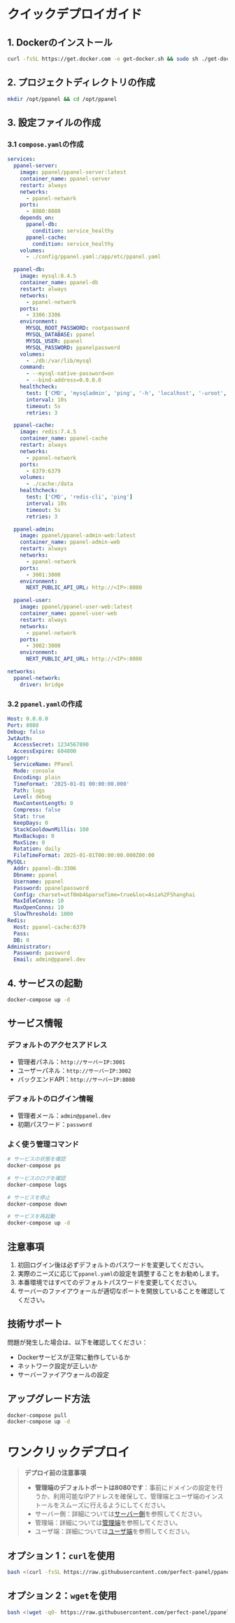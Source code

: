 # クイックデプロイガイド

## 1. Dockerのインストール

```bash
curl -fsSL https://get.docker.com -o get-docker.sh && sudo sh ./get-docker.sh
```

## 2. プロジェクトディレクトリの作成

```bash
mkdir /opt/ppanel && cd /opt/ppanel
```

## 3. 設定ファイルの作成

### 3.1 `compose.yaml`の作成

```yaml
services:
  ppanel-server:
    image: ppanel/ppanel-server:latest
    container_name: ppanel-server
    restart: always
    networks:
      - ppanel-network
    ports:
      - 8080:8080
    depends_on:
      ppanel-db:
        condition: service_healthy
      ppanel-cache:
        condition: service_healthy
    volumes:
      - ./config/ppanel.yaml:/app/etc/ppanel.yaml

  ppanel-db:
    image: mysql:8.4.5
    container_name: ppanel-db
    restart: always
    networks:
      - ppanel-network
    ports:
      - 3306:3306
    environment:
      MYSQL_ROOT_PASSWORD: rootpassword
      MYSQL_DATABASE: ppanel
      MYSQL_USER: ppanel
      MYSQL_PASSWORD: ppanelpassword
    volumes:
      - ./db:/var/lib/mysql
    command:
      - --mysql-native-password=on
      - --bind-address=0.0.0.0
    healthcheck:
      test: ['CMD', 'mysqladmin', 'ping', '-h', 'localhost', '-uroot', '-prootpassword']
      interval: 10s
      timeout: 5s
      retries: 3

  ppanel-cache:
    image: redis:7.4.5
    container_name: ppanel-cache
    restart: always
    networks:
      - ppanel-network
    ports:
      - 6379:6379
    volumes:
      - ./cache:/data
    healthcheck:
      test: ['CMD', 'redis-cli', 'ping']
      interval: 10s
      timeout: 5s
      retries: 3

  ppanel-admin:
    image: ppanel/ppanel-admin-web:latest
    container_name: ppanel-admin-web
    restart: always
    networks:
      - ppanel-network
    ports:
      - 3001:3000
    environment:
      NEXT_PUBLIC_API_URL: http://<IP>:8080

  ppanel-user:
    image: ppanel/ppanel-user-web:latest
    container_name: ppanel-user-web
    restart: always
    networks:
      - ppanel-network
    ports:
      - 3002:3000
    environment:
      NEXT_PUBLIC_API_URL: http://<IP>:8080

networks:
  ppanel-network:
    driver: bridge
```

### 3.2 `ppanel.yaml`の作成

```yaml
Host: 0.0.0.0
Port: 8080
Debug: false
JwtAuth:
  AccessSecret: 1234567890
  AccessExpire: 604800
Logger:
  ServiceName: PPanel
  Mode: console
  Encoding: plain
  TimeFormat: '2025-01-01 00:00:00.000'
  Path: logs
  Level: debug
  MaxContentLength: 0
  Compress: false
  Stat: true
  KeepDays: 0
  StackCooldownMillis: 100
  MaxBackups: 0
  MaxSize: 0
  Rotation: daily
  FileTimeFormat: 2025-01-01T00:00:00.000Z00:00
MySQL:
  Addr: ppanel-db:3306
  Dbname: ppanel
  Username: ppanel
  Password: ppanelpassword
  Config: charset=utf8mb4&parseTime=true&loc=Asia%2FShanghai
  MaxIdleConns: 10
  MaxOpenConns: 10
  SlowThreshold: 1000
Redis:
  Host: ppanel-cache:6379
  Pass:
  DB: 0
Administrator:
  Password: password
  Email: admin@ppanel.dev
```

## 4. サービスの起動

```bash
docker-compose up -d
```

## サービス情報

### デフォルトのアクセスアドレス

- 管理者パネル：`http://サーバーIP:3001`
- ユーザーパネル：`http://サーバーIP:3002`
- バックエンドAPI：`http://サーバーIP:8080`

### デフォルトのログイン情報

- 管理者メール：`admin@ppanel.dev`
- 初期パスワード：`password`

### よく使う管理コマンド

```bash
# サービスの状態を確認
docker-compose ps

# サービスのログを確認
docker-compose logs

# サービスを停止
docker-compose down

# サービスを再起動
docker-compose up -d
```

## 注意事項

1. 初回ログイン後は必ずデフォルトのパスワードを変更してください。
2. 実際のニーズに応じて`ppanel.yaml`の設定を調整することをお勧めします。
3. 本番環境ではすべてのデフォルトパスワードを変更してください。
4. サーバーのファイアウォールが適切なポートを開放していることを確認してください。

## 技術サポート

問題が発生した場合は、以下を確認してください：

- Dockerサービスが正常に動作しているか
- ネットワーク設定が正しいか
- サーバーファイアウォールの設定

## アップグレード方法

```bash
docker-compose pull
docker-compose up -d
```

# ワンクリックデプロイ

> **デプロイ前の注意事項**
>
> - **管理端のデフォルトポートは8080です**：事前にドメインの設定を行うか、利用可能なIPアドレスを確保して、管理端とユーザ端のインストールをスムーズに行えるようにしてください。
> - サーバー側：詳細については[サーバー側](/ja-JP/docs/server/config)を参照してください。
> - 管理端：詳細については[管理端](/ja-JP/docs/admin/config)を参照してください。
> - ユーザ端：詳細については[ユーザ端](/ja-JP/docs/user/config)を参照してください。

## オプション 1：`curl`を使用

```bash
bash <(curl -fsSL https://raw.githubusercontent.com/perfect-panel/ppanel-script/refs/heads/main/install.sh)
```

## オプション 2：`wget`を使用

```bash
bash <(wget -qO- https://raw.githubusercontent.com/perfect-panel/ppanel-script/refs/heads/main/install.sh)
```


<Giscus />
